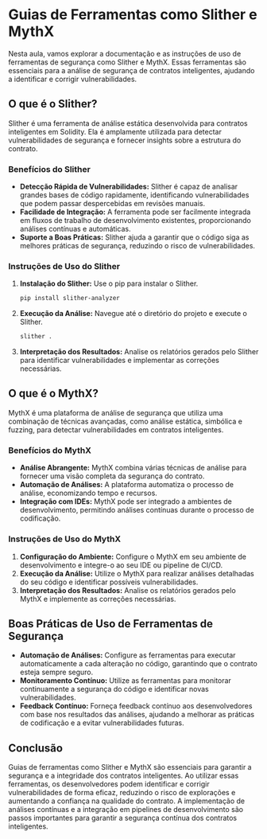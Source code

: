 # Guias de Ferramentas como Slither e MythX

Nesta aula, vamos explorar a documentação e as instruções de uso de ferramentas de segurança como Slither e MythX. Essas ferramentas são essenciais para a análise de segurança de contratos inteligentes, ajudando a identificar e corrigir vulnerabilidades.

## O que é o Slither?

Slither é uma ferramenta de análise estática desenvolvida para contratos inteligentes em Solidity. Ela é amplamente utilizada para detectar vulnerabilidades de segurança e fornecer insights sobre a estrutura do contrato.

### Benefícios do Slither

- **Detecção Rápida de Vulnerabilidades:** Slither é capaz de analisar grandes bases de código rapidamente, identificando vulnerabilidades que podem passar despercebidas em revisões manuais.
- **Facilidade de Integração:** A ferramenta pode ser facilmente integrada em fluxos de trabalho de desenvolvimento existentes, proporcionando análises contínuas e automáticas.
- **Suporte a Boas Práticas:** Slither ajuda a garantir que o código siga as melhores práticas de segurança, reduzindo o risco de vulnerabilidades.

### Instruções de Uso do Slither

1. **Instalação do Slither:** Use o pip para instalar o Slither.

   ```bash
   pip install slither-analyzer
   ```

2. **Execução da Análise:** Navegue até o diretório do projeto e execute o Slither.

   ```bash
   slither .
   ```

3. **Interpretação dos Resultados:** Analise os relatórios gerados pelo Slither para identificar vulnerabilidades e implementar as correções necessárias.

## O que é o MythX?

MythX é uma plataforma de análise de segurança que utiliza uma combinação de técnicas avançadas, como análise estática, simbólica e fuzzing, para detectar vulnerabilidades em contratos inteligentes.

### Benefícios do MythX

- **Análise Abrangente:** MythX combina várias técnicas de análise para fornecer uma visão completa da segurança do contrato.
- **Automação de Análises:** A plataforma automatiza o processo de análise, economizando tempo e recursos.
- **Integração com IDEs:** MythX pode ser integrado a ambientes de desenvolvimento, permitindo análises contínuas durante o processo de codificação.

### Instruções de Uso do MythX

1. **Configuração do Ambiente:** Configure o MythX em seu ambiente de desenvolvimento e integre-o ao seu IDE ou pipeline de CI/CD.
2. **Execução da Análise:** Utilize o MythX para realizar análises detalhadas do seu código e identificar possíveis vulnerabilidades.
3. **Interpretação dos Resultados:** Analise os relatórios gerados pelo MythX e implemente as correções necessárias.

## Boas Práticas de Uso de Ferramentas de Segurança

- **Automação de Análises:** Configure as ferramentas para executar automaticamente a cada alteração no código, garantindo que o contrato esteja sempre seguro.
- **Monitoramento Contínuo:** Utilize as ferramentas para monitorar continuamente a segurança do código e identificar novas vulnerabilidades.
- **Feedback Contínuo:** Forneça feedback contínuo aos desenvolvedores com base nos resultados das análises, ajudando a melhorar as práticas de codificação e a evitar vulnerabilidades futuras.

## Conclusão

Guias de ferramentas como Slither e MythX são essenciais para garantir a segurança e a integridade dos contratos inteligentes. Ao utilizar essas ferramentas, os desenvolvedores podem identificar e corrigir vulnerabilidades de forma eficaz, reduzindo o risco de explorações e aumentando a confiança na qualidade do contrato. A implementação de análises contínuas e a integração em pipelines de desenvolvimento são passos importantes para garantir a segurança contínua dos contratos inteligentes.
